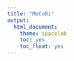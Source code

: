 ```yaml
---
title: "MeCoBi"
output:
  html_document: 
    theme: spacelab
    toc: yes
    toc_float: yes
---
```

